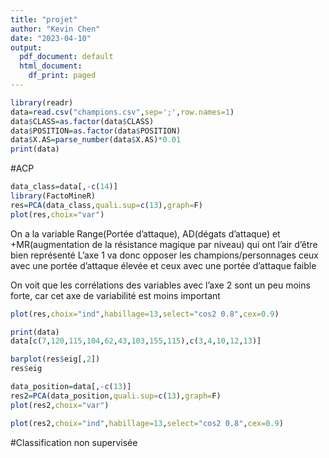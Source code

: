 ```yaml
---
title: "projet"
author: "Kevin Chen"
date: "2023-04-10"
output:
  pdf_document: default
  html_document:
    df_print: paged
---
```


```r
library(readr)
data=read.csv("champions.csv",sep=';',row.names=1)
data$CLASS=as.factor(data$CLASS)
data$POSITION=as.factor(data$POSITION)
data$X.AS=parse_number(data$X.AS)*0.01
print(data)
```

#ACP
```r
data_class=data[,-c(14)]
library(FactoMineR)
res=PCA(data_class,quali.sup=c(13),graph=F)
plot(res,choix="var")
```
On a la variable Range(Portée d'attaque), AD(dégats d'attaque) et +MR(augmentation de la résistance magique par niveau) qui ont l'air d'être bien représenté
L'axe 1 va donc opposer les champions/personnages ceux avec une portée d'attaque élevée et ceux avec une portée d'attaque faible

On voit que les corrélations des variables avec l'axe 2 sont un peu moins forte, car cet axe de variabilité est moins important


```r
plot(res,choix="ind",habillage=13,select="cos2 0.8",cex=0.9)
```
```r
print(data)
data[c(7,120,115,104,62,43,103,155,115),c(3,4,10,12,13)]
```



```r
barplot(res$eig[,2])
res$eig   
```
```r
data_position=data[,-c(13)]
res2=PCA(data_position,quali.sup=c(13),graph=F)
plot(res2,choix="var")
```
```r
plot(res2,choix="ind",habillage=13,select="cos2 0.8",cex=0.9)
```
#Classification non supervisée

```r

```


